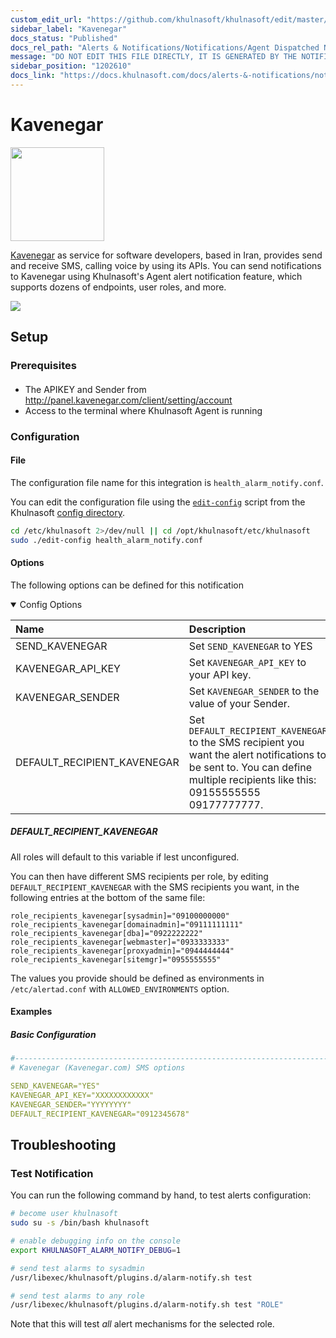 ```yaml
---
custom_edit_url: "https://github.com/khulnasoft/khulnasoft/edit/master/src/health/notifications/kavenegar/metadata.yaml"
sidebar_label: "Kavenegar"
docs_status: "Published"
docs_rel_path: "Alerts & Notifications/Notifications/Agent Dispatched Notifications"
message: "DO NOT EDIT THIS FILE DIRECTLY, IT IS GENERATED BY THE NOTIFICATION'S metadata.yaml FILE"
sidebar_position: "1202610"
docs_link: "https://docs.khulnasoft.com/docs/alerts-&-notifications/notifications/agent-dispatched-notifications/kavenegar"
---
```



# Kavenegar


<img src="https://khulnasoft.com/img/kavenegar.png" width="150"/>


[Kavenegar](https://kavenegar.com/) as service for software developers, based in Iran, provides send and receive SMS, calling voice by using its APIs.
You can send notifications to Kavenegar using Khulnasoft's Agent alert notification feature, which supports dozens of endpoints, user roles, and more.



<img src="https://img.shields.io/badge/maintained%20by-Khulnasoft-%2300ab44" />

## Setup

### Prerequisites

#### 

- The APIKEY and Sender from http://panel.kavenegar.com/client/setting/account
- Access to the terminal where Khulnasoft Agent is running



### Configuration

#### File

The configuration file name for this integration is `health_alarm_notify.conf`.


You can edit the configuration file using the [`edit-config`](/docs/khulnasoft-agent/configuration#edit-a-configuration-file-using-edit-config) script from the
Khulnasoft [config directory](/docs/khulnasoft-agent/configuration#the-khulnasoft-config-directory).

```bash
cd /etc/khulnasoft 2>/dev/null || cd /opt/khulnasoft/etc/khulnasoft
sudo ./edit-config health_alarm_notify.conf
```
#### Options

The following options can be defined for this notification

<details open><summary>Config Options</summary>

| Name | Description | Default | Required |
|:----|:-----------|:-------|:--------:|
| SEND_KAVENEGAR | Set `SEND_KAVENEGAR` to YES | YES | yes |
| KAVENEGAR_API_KEY | Set `KAVENEGAR_API_KEY` to your API key. |  | yes |
| KAVENEGAR_SENDER | Set `KAVENEGAR_SENDER` to the value of your Sender. |  | yes |
| DEFAULT_RECIPIENT_KAVENEGAR | Set `DEFAULT_RECIPIENT_KAVENEGAR` to the SMS recipient you want the alert notifications to be sent to. You can define multiple recipients like this: 09155555555 09177777777. |  | yes |

##### DEFAULT_RECIPIENT_KAVENEGAR

All roles will default to this variable if lest unconfigured.

You can then have different SMS recipients per role, by editing `DEFAULT_RECIPIENT_KAVENEGAR` with the SMS recipients you want, in the following entries at the bottom of the same file:
```text
role_recipients_kavenegar[sysadmin]="09100000000"
role_recipients_kavenegar[domainadmin]="09111111111"
role_recipients_kavenegar[dba]="0922222222"
role_recipients_kavenegar[webmaster]="0933333333"
role_recipients_kavenegar[proxyadmin]="0944444444"
role_recipients_kavenegar[sitemgr]="0955555555"
```

The values you provide should be defined as environments in `/etc/alertad.conf` with `ALLOWED_ENVIRONMENTS` option.


</details>

#### Examples

##### Basic Configuration



```yaml
#------------------------------------------------------------------------------
# Kavenegar (Kavenegar.com) SMS options

SEND_KAVENEGAR="YES"
KAVENEGAR_API_KEY="XXXXXXXXXXXX"
KAVENEGAR_SENDER="YYYYYYYY"
DEFAULT_RECIPIENT_KAVENEGAR="0912345678"

```


## Troubleshooting

### Test Notification

You can run the following command by hand, to test alerts configuration:

```bash
# become user khulnasoft
sudo su -s /bin/bash khulnasoft

# enable debugging info on the console
export KHULNASOFT_ALARM_NOTIFY_DEBUG=1

# send test alarms to sysadmin
/usr/libexec/khulnasoft/plugins.d/alarm-notify.sh test

# send test alarms to any role
/usr/libexec/khulnasoft/plugins.d/alarm-notify.sh test "ROLE"
```

Note that this will test _all_ alert mechanisms for the selected role.



